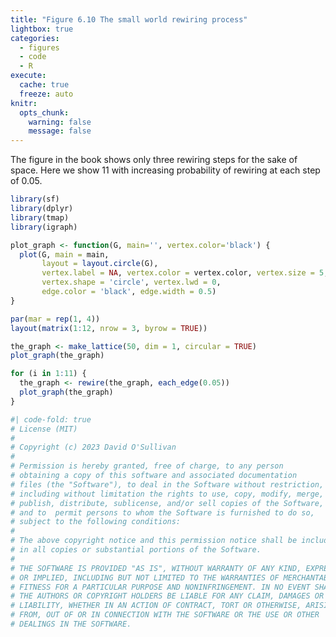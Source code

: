 ```yaml
---
title: "Figure 6.10 The small world rewiring process"
lightbox: true
categories: 
  - figures
  - code
  - R
execute: 
  cache: true
  freeze: auto
knitr:
  opts_chunk: 
    warning: false
    message: false
---
```


The figure in the book shows only three rewiring steps for the sake of space. Here we show 11 with increasing probability of rewiring at each step of 0.05.

```r
library(sf)
library(dplyr)
library(tmap)
library(igraph)

plot_graph <- function(G, main='', vertex.color='black') {
  plot(G, main = main,
       layout = layout.circle(G), 
       vertex.label = NA, vertex.color = vertex.color, vertex.size = 5, 
       vertex.shape = 'circle', vertex.lwd = 0, 
       edge.color = 'black', edge.width = 0.5)
}

par(mar = rep(1, 4))
layout(matrix(1:12, nrow = 3, byrow = TRUE))

the_graph <- make_lattice(50, dim = 1, circular = TRUE)
plot_graph(the_graph)

for (i in 1:11) {
  the_graph <- rewire(the_graph, each_edge(0.05))
  plot_graph(the_graph)
}
```

```r
#| code-fold: true
# License (MIT)
#
# Copyright (c) 2023 David O'Sullivan
#
# Permission is hereby granted, free of charge, to any person
# obtaining a copy of this software and associated documentation
# files (the "Software"), to deal in the Software without restriction,
# including without limitation the rights to use, copy, modify, merge,
# publish, distribute, sublicense, and/or sell copies of the Software,
# and to  permit persons to whom the Software is furnished to do so,
# subject to the following conditions:
#
# The above copyright notice and this permission notice shall be included
# in all copies or substantial portions of the Software.
#
# THE SOFTWARE IS PROVIDED "AS IS", WITHOUT WARRANTY OF ANY KIND, EXPRESS
# OR IMPLIED, INCLUDING BUT NOT LIMITED TO THE WARRANTIES OF MERCHANTABILITY,
# FITNESS FOR A PARTICULAR PURPOSE AND NONINFRINGEMENT. IN NO EVENT SHALL
# THE AUTHORS OR COPYRIGHT HOLDERS BE LIABLE FOR ANY CLAIM, DAMAGES OR OTHER
# LIABILITY, WHETHER IN AN ACTION OF CONTRACT, TORT OR OTHERWISE, ARISING
# FROM, OUT OF OR IN CONNECTION WITH THE SOFTWARE OR THE USE OR OTHER
# DEALINGS IN THE SOFTWARE.
```
